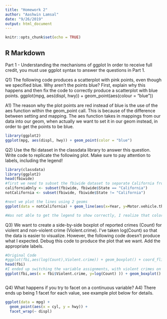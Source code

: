```yaml
---
title: "Homework 2"
author: "Aashwin Lamsal"
date: "9/26/2019"
output: html_document
---
```


```r
knitr::opts_chunk$set(echo = TRUE)
```

## R Markdown

Part 1 - Understanding the mechanisms of ggplot
In order to receive full credit, you must use ggplot syntax to answer the questions in Part 1.

Q1) The following code produces a scatterplot with pink points, even though we specified blue. Why aren’t the points blue? First, explain why this happens and then fix the code to correctly produce a scatterplot with blue points.
ggplot(mpg, aes(displ, hwy)) + geom_point(aes(colour = "blue"))
  
A1) The reason why the plot points are red instead of blue is the use of the aes function within the geom_point call. This is because of the difference between setting and mapping. The aes function takes in mappings from our data into our geom, when actually we want to set it in our geom instead, in order to get the points to be blue.

```r
library(ggplot2)
ggplot(mpg, aes(displ, hwy)) + geom_point(color = "blue")

```

Q2) Use the fbi dataset in the classdata library to answer this question. Write code to replicate the following plot. Make sure to pay attention to labels, including the legend!

```r
library(classdata)
library(ggplot2)
head(fbiwide)
#first we need to subset the fbiwide dataset to separate California from the rest of the US
californiaOnly <- subset(fbiwide, fbiwide$State == "California") 
notCalifornia <- subset(fbiwide, fbiwide$State != "California")

#next we plot the lines using 2 geoms
ggplot(data = notCalifornia) + geom_line(aes(x=Year, y=Motor.vehicle.theft, group = notCalifornia$State, color = "Red", legend = "Rest of US")) + geom_line(data = californiaOnly, aes(x = Year, y=Motor.vehicle.theft, group = californiaOnly$State, color = "dark turquoise", legend = "California")) + labs(x = "Year", y = "Motor Vehicle Thefts", title = "Motor vehicle thefts over time") + theme(legend.position = "right")

#Was not able to get the legend to show correctly, I realize that color should be set to state, except each line would have ended up being colored differently depending on the state. On top of the previous issue, the color has flipped the labels for some reason that I don't understand, so I hope that you could clarify that for me in the comments of my submission!

```

Q3) We want to create a side-by-side boxplot of reported crimes (Count) for violent and non-violent crime (Violent.crime). I’ve taken log(Count) so that the data is easier to visualize. However, the following code doesn’t produce what I expected. Debug this code to produce the plot that we want. Add the appropriate labels.

```r
#Original Code
#ggplot(fbi,aes(log(Count),Violent.crime)) + geom_boxplot() + coord_flip()
head(fbi) 
#I ended up switching the variable assignments, with violent crimes on the x axis, and log(count) on  the y axis. I also removed coord_flip() since it made the boxplot horizontal instead of vertical.
ggplot(fbi,aes(x = fbi$Violent.crime, y=log(Count) )) + geom_boxplot() + labs(x = "Violent Crime (T/F)", y = "Count", title = "Violent vs. Non-violent Crimes") 



```

Q4) What happens if you try to facet on a continuous variable?
A4) There ends up being 1 facet for each value, see example plot below for details.
```r
ggplot(data = mpg) + 
  geom_point(aes(x = cyl, y = hwy)) +
  facet_wrap(~ displ)

```










